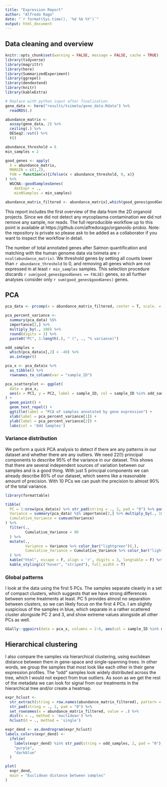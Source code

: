 ```yaml
---
title: "Expression Report"
author: "Alfredo Rago"
date: "`r format(Sys.time(), '%d %b %Y')`"
output: html_document
---
```

## Data cleaning and overview

```r
knitr::opts_chunk$set(warning = FALSE, message = FALSE, cache = TRUE)
library(tidyverse)
library(magrittr)
library(here)
library(SummarizedExperiment)
library(ggrepel)
library(dendextend)
library(knitr)
library(kableExtra)
```
```r
# Replace with python input after finalization
gene_data <- here("results/tximeta/gene_data.Rdata") %>% 
  readRDS(.)

abundance_matrix <- 
  assay(gene_data, 2) %>% 
  ceiling(.) %>% 
  DESeq2::vst() %>% 
  t()
```
```r
abundance_threshold = 6
min_samples = 2

good_genes <- apply(
  X = abundance_matrix, 
  MARGIN = c(1,2), 
  FUN = function(x){ifelse(x < abundance_threshold, 0, x)}
) %>% 
  WGCNA::goodSamplesGenes(
    datExpr = ., 
    minNSamples = min_samples)

abundance_matrix_filtered <- abundance_matrix[,which(good_genes$goodGenes)]
```

This report includes the first overview of the data from the 2D organoid projects.
Since we did not detect any mycoplasma contamination we did not remove any sample, nor reads.
The full reproducible workflow up to this point is available at https://github.com/alfredorago/organoids-probio.
Note: the repository is private so please ask to be added as a collaborator if you want to inspect the workflow in detail.

The number of total annotated genes after Salmon quantification and matching with the human genome data via tximeta are `r ncol(abundance_matrix)`. 
We threshold genes by setting all counts lower than `r abundance_threshold` to 0, and removing all genes which are not expressed in at least `r min_samples` samples.
This selection procedure discards `r sum(good_genes$goodGenes == FALSE)` genes, so all further analyses consider only `r sum(good_genes$goodGenes)` genes.


## PCA

```r
pca_data <- prcomp(x = abundance_matrix_filtered, center = T, scale. = T)

pca_percent_variance <- 
  summary(pca_data) %$% 
  importance[2,] %>% 
  multiply_by(., 100) %>% 
  round(digits = 2) %>% 
  paste0("PC", 1:length(.), " (", ., "% variance)")

odd_samples = 
  which(pca_data$x[,2] < -40) %>% 
  as.integer() 

pca_x <- pca_data$x %>% 
  as_tibble() %>% 
  rownames_to_column(var = "sample_ID")

pca_scatterplot <- ggplot(
  data = pca_x, 
  aes(x = PC1, y = PC2, label = sample_ID, col = sample_ID %in% odd_samples)
) + 
  geom_point() +
  geom_text_repel() +
  ggtitle(label = "PCA of samples annotated by gene expression") +
  xlab(label = pca_percent_variance[1]) +
  ylab(label = pca_percent_variance[2]) +
  labs(col = 'Odd Samples')
```

### Variance distribution

We perform a quick PCA analysis to detect if there are any patterns in our dataset and whether there are any outliers.
We need 22(!) principal components to describe 95% of the variance in our dataset. 
This shows that there are several independent sources of variation between our samples and is a good thing. 
With just 5 principal components we can already describe 80% of our dataset, which seems like a reasonable amount of precision.
With 10 PCs we can push the precision to almost 90% of the total variance.

```r
library(formattable)

tibble(
  PC = 1:nrow(pca_data$x) %>% str_pad(string = ., 2, pad = "0") %>% paste("PC", .),
  Variance = summary(pca_data) %$% importance[2,] %>% multiply_by(., 100) %>% round(digits = 2),
  Cumulative_Variance = cumsum(Variance) 
) %>%
  filter(.,
         Cumulative_Variance < 90
  ) %>% 
  mutate(., 
         Variance = Variance %>% color_bar("lightgreen")(.),
         Cumulative_Variance = Cumulative_Variance %>% color_bar("lightblue")(.)
  ) %>% 
  kable("html", escape = F, align = 'r', digits = 3, longtable = F) %>%
  kable_styling(c("hover", "striped"), full_width = T)
```

### Global patterns

I look at the data using the first 5 PCs. The samples separate cleanly in a set of compact clusters, which suggests that we have strong differences between some treatments at least.
PC 5 provides almost no separation between clusters, so we can likely focus on the first 4 PCs.
I am slightly suspicious of the samples in blue, which separate in a rather scattered cluster alongside PC 2 and 3, and show extreme values alongside all other PCs as well.

```r
GGally::ggpairs(data = pca_x, columns = 2:6, aes(col = sample_ID %in% odd_samples, label = sample_ID), columnLabels = pca_percent_variance[1:5]) + theme_minimal()
```

## Hierarchical clustering

I also compare the samples via hierarchical clustering, using euclidean distance between them in gene-space and single-spanning trees.
In other words, we group the samples that most look like each other in their gene expression profiles.
The "odd" samples look widely distributed across the tree, which I would not expect from true outliers. 
As soon as we get the rest of the metadata we can look for signal from our treatments in the hierarchical tree and/or create a heatmap.

```r
expr_hclust <- 
  str_extract(string = row.names(abundance_matrix_filtered), pattern = "[:digit:]{1,2}$") %>% 
  str_pad(string = ., 2, pad = "0") %>% 
  set_rownames(x = abundance_matrix_filtered, value = .) %>% 
  dist(x = ., method = 'euclidean') %>% 
  hclust(d = ., method = 'single')

expr_dend <- as.dendrogram(expr_hclust)
labels_colors(expr_dend) <-
  ifelse(
    labels(expr_dend) %in% str_pad(string = odd_samples, 2, pad = "0"),
    "purple",
    "darkblue"
  )

plot(
  expr_dend,
  main = "Euclidean distance between samples"
)
```
